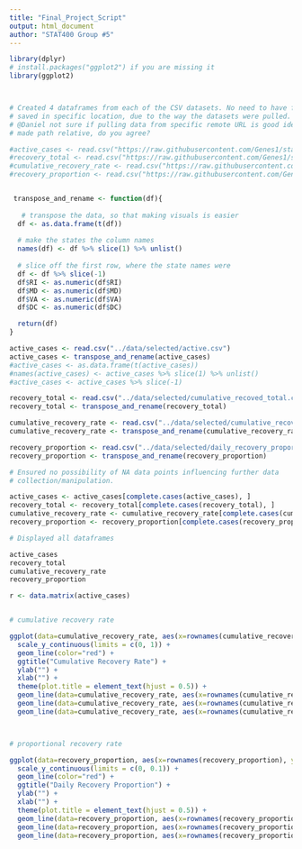 ```yaml
---
title: "Final_Project_Script"
output: html_document
author: "STAT400 Group #5"
---
```


```r
library(dplyr)
# install.packages("ggplot2") if you are missing it
library(ggplot2)



# Created 4 dataframes from each of the CSV datasets. No need to have files 
# saved in specific location, due to the way the datasets were pulled.
# @Daniel not sure if pulling data from specific remote URL is good idea :v
# made path relative, do you agree?

#active_cases <- read.csv("https://raw.githubusercontent.com/Genes1/stat400_group5_covid/master/data/selected/active.csv")
#recovery_total <- read.csv("https://raw.githubusercontent.com/Genes1/stat400_group5_covid/master/data/selected/cumulative_recoved_total.csv")
#cumulative_recovery_rate <- read.csv("https://raw.githubusercontent.com/Genes1/stat400_group5_covid/master/data/selected/cumulative_recovery_rate.csv")
#recovery_proportion <- read.csv("https://raw.githubusercontent.com/Genes1/stat400_group5_covid/master/data/selected/daily_recovery_proportion.csv")


 transpose_and_rename <- function(df){
   
   # transpose the data, so that making visuals is easier
  df <- as.data.frame(t(df))
  
  # make the states the column names
  names(df) <- df %>% slice(1) %>% unlist()
  
  # slice off the first row, where the state names were
  df <- df %>% slice(-1)
  df$RI <- as.numeric(df$RI)
  df$MD <- as.numeric(df$MD)
  df$VA <- as.numeric(df$VA)
  df$DC <- as.numeric(df$DC)

  return(df)
}

active_cases <- read.csv("../data/selected/active.csv")
active_cases <- transpose_and_rename(active_cases)
#active_cases <- as.data.frame(t(active_cases))
#names(active_cases) <- active_cases %>% slice(1) %>% unlist()
#active_cases <- active_cases %>% slice(-1)

recovery_total <- read.csv("../data/selected/cumulative_recoved_total.csv")
recovery_total <- transpose_and_rename(recovery_total)

cumulative_recovery_rate <- read.csv("../data/selected/cumulative_recovery_rate.csv")
cumulative_recovery_rate <- transpose_and_rename(cumulative_recovery_rate)

recovery_proportion <- read.csv("../data/selected/daily_recovery_proportion.csv")
recovery_proportion <- transpose_and_rename(recovery_proportion)

```


``` r

# Ensured no possibility of NA data points influencing further data 
# collection/manipulation.

active_cases <- active_cases[complete.cases(active_cases), ]
recovery_total <- recovery_total[complete.cases(recovery_total), ]
cumulative_recovery_rate <- cumulative_recovery_rate[complete.cases(cumulative_recovery_rate), ]
recovery_proportion <- recovery_proportion[complete.cases(recovery_proportion), ]


```


``` r

# Displayed all dataframes

active_cases
recovery_total
cumulative_recovery_rate
recovery_proportion

```

``` r

r <- data.matrix(active_cases)


# cumulative recovery rate

ggplot(data=cumulative_recovery_rate, aes(x=rownames(cumulative_recovery_rate), y=RI, group=1)) +
  scale_y_continuous(limits = c(0, 1)) +
  geom_line(color="red") +
  ggtitle("Cumulative Recovery Rate") + 
  ylab("") + 
  xlab("") +
  theme(plot.title = element_text(hjust = 0.5)) +
  geom_line(data=cumulative_recovery_rate, aes(x=rownames(cumulative_recovery_rate), y=VA, group=2), colour="#0000FF") +
  geom_line(data=cumulative_recovery_rate, aes(x=rownames(cumulative_recovery_rate), y=MD, group=3), colour="#00FF00") +
  geom_line(data=cumulative_recovery_rate, aes(x=rownames(cumulative_recovery_rate), y=DC, group=4), colour="#FF00FF")



# proportional recovery rate

ggplot(data=recovery_proportion, aes(x=rownames(recovery_proportion), y=RI, group=1)) +
  scale_y_continuous(limits = c(0, 0.1)) +
  geom_line(color="red") +
  ggtitle("Daily Recovery Proportion") + 
  ylab("") + 
  xlab("") +
  theme(plot.title = element_text(hjust = 0.5)) +
  geom_line(data=recovery_proportion, aes(x=rownames(recovery_proportion), y=VA, group=2), colour="#0000FF") +
  geom_line(data=recovery_proportion, aes(x=rownames(recovery_proportion), y=MD, group=3), colour="#00FF00") +
  geom_line(data=recovery_proportion, aes(x=rownames(recovery_proportion), y=DC, group=4), colour="#FF00FF")





  
```










